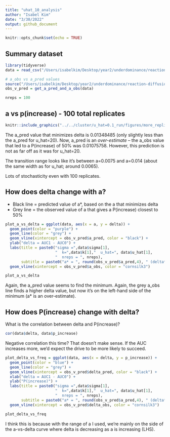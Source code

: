 ```yaml
---
title: "uhat_10_analysis"
author: "Isabel Kim"
date: "3/30/2022"
output: github_document
---
```


```r
knitr::opts_chunk$set(echo = TRUE)
```

## Summary dataset
```r
library(tidyverse)
data = read_csv("/Users/isabelkim/Desktop/year2/underdominance/reaction-diffusion/cluster/u_hat=0.1_run/csvs/uhat_10_more_replicate_summary.csv")

# a_obs vs a_pred values
source("/Users/isabelkim/Desktop/year2/underdominance/reaction-diffusion/cluster/plotting_functions.R")
obs_v_pred = get_a_pred_and_a_obs(data)

nreps = 100
```

## a vs p(increase) - 100 total replicates
```r
knitr::include_graphics("../../cluster/u_hat=0.1_run/figures/more_replicates_uhat_10_sigma0.01_k_0.2.png")
```
The a_pred value that minimizes delta is 0.01348485 (only slightly less than the a_pred for u_hat=20). Now, a_pred is an *over-estimate* -- the a_obs value that led to a P(increase) of 50% was 0.01075758. However, this prediction is not as far off as it was for u_hat=20.

The transition range looks like it's between a=0.0075 and a=0.014 (about the same width as for u_hat; around 0.0065).

Lots of stochasticity even with 100 replicates.

## How does delta change with a?

* Black line = predicted value of a*, based on the a that minimizes delta
* Grey line = the observed value of a that gives a P(increase) closest to 50%

```r
plot_a_vs_delta = ggplot(data, aes(x = a, y = delta)) + 
  geom_point(color = "purple") + 
  geom_line(color = "grey") +
  geom_vline(xintercept = obs_v_pred$a_pred, color = "black") + 
  ylab("delta = AUC1 - AUC0") + 
  labs(title = paste0("sigma =",data$sigma[1], 
                      "  k=",data$k[1],"  u_hat=", data$u_hat[1],
                      "  nreps = ", nreps), 
       subtitle = paste0("a* = ", round(obs_v_pred$a_pred,4), " (delta* = ", round(obs_v_pred$delta_pred,4),") but a_obs =",round(obs_v_pred$a_obs,4)," (delta_obs =", round(obs_v_pred$delta_obs,4),")")) + 
  geom_vline(xintercept = obs_v_pred$a_obs, color = "cornsilk3")

plot_a_vs_delta
```
Again, the a_pred value seems to find the minimum. Again, the grey a_obs line finds a higher delta value, but now it's on the left-hand side of the minimum (a* is an over-estimate).

## How does P(increase) change with delta?

What is the correlation between delta and P(increase)?
```r
cor(data$delta, data$p_increase)
```
Negative correlation this time? That doesn't make sense. If the AUC increases more, we'd expect the drive to be more likely to succeed.

```r
plot_delta_vs_freq = ggplot(data, aes(x = delta, y = p_increase)) + 
  geom_point(color = "blue") + 
  geom_line(color = "grey") +
  geom_vline(xintercept = obs_v_pred$delta_pred, color = "black") + 
  xlab("delta = AUC1 - AUC0") + 
  ylab("P(increase)") +
  labs(title = paste0("sigma =",data$sigma[1], 
                      "  k=",data$k[1],"  u_hat=", data$u_hat[1],
                      "  nreps = ", nreps), 
       subtitle = paste0("a* = ", round(obs_v_pred$a_pred,4), " (delta* = ", round(obs_v_pred$delta_pred,4),") but a_obs =",round(obs_v_pred$a_obs,4)," (delta_obs =", round(obs_v_pred$delta_obs,4),")")) + 
  geom_vline(xintercept = obs_v_pred$delta_obs, color = "cornsilk3")

plot_delta_vs_freq
```
I think this is because with the range of a I used, we're mainly on the side of the a-vs-delta curve where delta is decreasing as a is increasing (LHS).